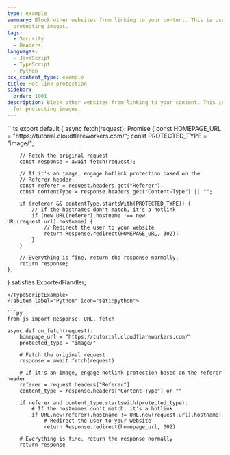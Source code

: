 ```yaml
---
type: example
summary: Block other websites from linking to your content. This is useful for
  protecting images.
tags:
  - Security
  - Headers
languages:
  - JavaScript
  - TypeScript
  - Python
pcx_content_type: example
title: Hot-link protection
sidebar:
  order: 1001
description: Block other websites from linking to your content. This is useful
  for protecting images.
---
```



<Tabs syncKey="workersExamples">
<TypeScriptExample tabsWrapper={false}>
```ts
export default {
	async fetch(request): Promise<Response> {
		const HOMEPAGE_URL = "https://tutorial.cloudflareworkers.com/";
		const PROTECTED_TYPE = "image/";

		// Fetch the original request
		const response = await fetch(request);

		// If it's an image, engage hotlink protection based on the
		// Referer header.
		const referer = request.headers.get("Referer");
		const contentType = response.headers.get("Content-Type") || "";

		if (referer && contentType.startsWith(PROTECTED_TYPE)) {
			// If the hostnames don't match, it's a hotlink
			if (new URL(referer).hostname !== new URL(request.url).hostname) {
				// Redirect the user to your website
				return Response.redirect(HOMEPAGE_URL, 302);
			}
		}

		// Everything is fine, return the response normally.
		return response;
	},
} satisfies ExportedHandler;
```
</TypeScriptExample>
<TabItem label="Python" icon="seti:python">

```py
from js import Response, URL, fetch

async def on_fetch(request):
    homepage_url = "https://tutorial.cloudflareworkers.com/"
    protected_type = "image/"

    # Fetch the original request
    response = await fetch(request)

    # If it's an image, engage hotlink protection based on the referer header
    referer = request.headers["Referer"]
    content_type = response.headers["Content-Type"] or ""

    if referer and content_type.startswith(protected_type):
        # If the hostnames don't match, it's a hotlink
        if URL.new(referer).hostname != URL.new(request.url).hostname:
            # Redirect the user to your website
            return Response.redirect(homepage_url, 302)

    # Everything is fine, return the response normally
    return response
```

</TabItem> </Tabs>
